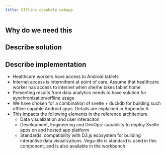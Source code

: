 ```yaml
---
title: Offline capabale webapp
---
```


## Why do we need this

## Describe solution

## Describe implementation

- Healthcare workers have access to Android tablets
- Internet access is intermittent at point of care. Assume that healthcare worker has access to internet when she/he takes tablet home
- Presenting results from data analytics needs to have solution for synchronization/offline usage
- We have chosen for a combination of svelte + duckdb for building such offline capable Android apps. Details are explained in Appendix A.
- This impacts the following elements in the reference architecture
  - Data visualization and user interaciton
  - Development, Engineering and DevOps: capability to deploy Svelte apps on and hosted app platform
  - Standards: compatibility with D3.js ecosystem for building interactive data visualizations. Vega-lite is standard is used in this component, and is also available in the workbench


